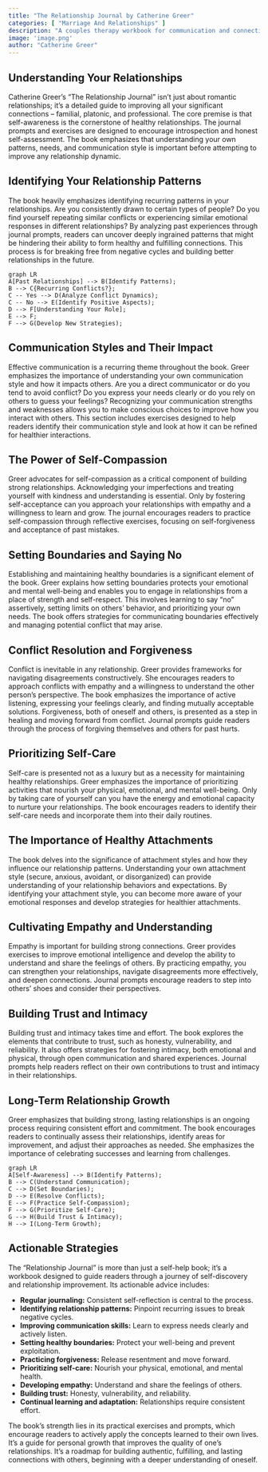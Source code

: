 ```yaml
---
title: "The Relationship Journal by Catherine Greer"
categories: [ "Marriage And Relationships" ]
description: "A couples therapy workbook for communication and connection"
image: 'image.png'
author: "Catherine Greer"
---
```

## Understanding Your Relationships

Catherine Greer's "The Relationship Journal" isn't just about romantic relationships; it's a detailed guide to improving all your significant connections – familial, platonic, and professional.  The core premise is that self-awareness is the cornerstone of healthy relationships.  The journal prompts and exercises are designed to encourage introspection and honest self-assessment.  The book emphasizes that understanding your own patterns, needs, and communication style is important before attempting to improve any relationship dynamic.

## Identifying Your Relationship Patterns

The book heavily emphasizes identifying recurring patterns in your relationships. Are you consistently drawn to certain types of people? Do you find yourself repeating similar conflicts or experiencing similar emotional responses in different relationships? By analyzing past experiences through journal prompts, readers can uncover deeply ingrained patterns that might be hindering their ability to form healthy and fulfilling connections. This process is for breaking free from negative cycles and building better relationships in the future.

```mermaid
graph LR
A[Past Relationships] --> B(Identify Patterns);
B --> C{Recurring Conflicts?};
C -- Yes --> D(Analyze Conflict Dynamics);
C -- No --> E(Identify Positive Aspects);
D --> F[Understanding Your Role];
E --> F;
F --> G(Develop New Strategies);
```

## Communication Styles and Their Impact

Effective communication is a recurring theme throughout the book. Greer emphasizes the importance of understanding your own communication style and how it impacts others. Are you a direct communicator or do you tend to avoid conflict? Do you express your needs clearly or do you rely on others to guess your feelings?  Recognizing your communication strengths and weaknesses allows you to make conscious choices to improve how you interact with others.  This section includes exercises designed to help readers identify their communication style and look at how it can be refined for healthier interactions.


## The Power of Self-Compassion

Greer advocates for self-compassion as a critical component of building strong relationships.  Acknowledging your imperfections and treating yourself with kindness and understanding is essential.  Only by fostering self-acceptance can you approach your relationships with empathy and a willingness to learn and grow. The journal encourages readers to practice self-compassion through reflective exercises, focusing on self-forgiveness and acceptance of past mistakes.

## Setting Boundaries and Saying No

Establishing and maintaining healthy boundaries is a significant element of the book.  Greer explains how setting boundaries protects your emotional and mental well-being and enables you to engage in relationships from a place of strength and self-respect.  This involves learning to say "no" assertively, setting limits on others' behavior, and prioritizing your own needs.  The book offers strategies for communicating boundaries effectively and managing potential conflict that may arise.


## Conflict Resolution and Forgiveness

Conflict is inevitable in any relationship.  Greer provides frameworks for navigating disagreements constructively.  She encourages readers to approach conflicts with empathy and a willingness to understand the other person's perspective.  The book emphasizes the importance of active listening, expressing your feelings clearly, and finding mutually acceptable solutions.  Forgiveness, both of oneself and others, is presented as a step in healing and moving forward from conflict.  Journal prompts guide readers through the process of forgiving themselves and others for past hurts.


## Prioritizing Self-Care

Self-care is presented not as a luxury but as a necessity for maintaining healthy relationships.  Greer emphasizes the importance of prioritizing activities that nourish your physical, emotional, and mental well-being.  Only by taking care of yourself can you have the energy and emotional capacity to nurture your relationships. The book encourages readers to identify their self-care needs and incorporate them into their daily routines.


## The Importance of Healthy Attachments

The book delves into the significance of attachment styles and how they influence our relationship patterns. Understanding your own attachment style (secure, anxious, avoidant, or disorganized) can provide  understanding of your relationship behaviors and expectations. By identifying your attachment style, you can become more aware of your emotional responses and develop strategies for healthier attachments.


## Cultivating Empathy and Understanding

Empathy is important for building strong connections. Greer provides exercises to improve emotional intelligence and develop the ability to understand and share the feelings of others. By practicing empathy, you can strengthen your relationships, navigate disagreements more effectively, and deepen connections. Journal prompts encourage readers to step into others' shoes and consider their perspectives.

## Building Trust and Intimacy

Building trust and intimacy takes time and effort. The book explores the elements that contribute to trust, such as honesty, vulnerability, and reliability.  It also offers strategies for fostering intimacy, both emotional and physical, through open communication and shared experiences.  Journal prompts help readers reflect on their own contributions to trust and intimacy in their relationships.

## Long-Term Relationship Growth

Greer emphasizes that building strong, lasting relationships is an ongoing process requiring consistent effort and commitment. The book encourages readers to continually assess their relationships, identify areas for improvement, and adjust their approaches as needed. She emphasizes the importance of celebrating successes and learning from challenges.

```mermaid
graph LR
A[Self-Awareness] --> B(Identify Patterns);
B --> C(Understand Communication);
C --> D(Set Boundaries);
D --> E(Resolve Conflicts);
E --> F(Practice Self-Compassion);
F --> G(Prioritize Self-Care);
G --> H(Build Trust & Intimacy);
H --> I(Long-Term Growth);
```

## Actionable Strategies

The "Relationship Journal" is more than just a self-help book; it's a workbook designed to guide readers through a journey of self-discovery and relationship improvement. Its actionable advice includes:

* **Regular journaling:** Consistent self-reflection is central to the process.
* **Identifying relationship patterns:** Pinpoint recurring issues to break negative cycles.
* **Improving communication skills:** Learn to express needs clearly and actively listen.
* **Setting healthy boundaries:** Protect your well-being and prevent exploitation.
* **Practicing forgiveness:** Release resentment and move forward.
* **Prioritizing self-care:** Nourish your physical, emotional, and mental health.
* **Developing empathy:** Understand and share the feelings of others.
* **Building trust:** Honesty, vulnerability, and reliability.
* **Continual learning and adaptation:** Relationships require consistent effort.

The book's strength lies in its practical exercises and prompts, which encourage readers to actively apply the concepts learned to their own lives.  It's a guide for personal growth that improves the quality of one's relationships.  It's a roadmap for building authentic, fulfilling, and lasting connections with others, beginning with a deeper understanding of oneself.

